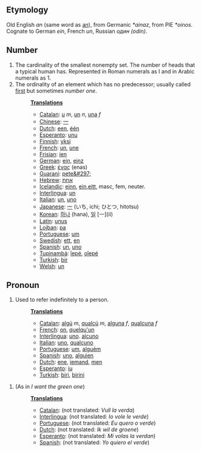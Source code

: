 == Etymology ==
Old English ''an'' (same word as [[an]]), from Germanic ''*ainaz'', from PIE ''*oinos''. Cognate to German ''ein'', French ''un'', Russian ''один'' ''(odin)''.
== Number ==
# The cardinality of the smallest nonempty set. The number of heads that a typical human has. Represented in Roman numerals as I and in Arabic numerals as 1. 
# The ordinality of an element which has no predecessor; usually called [[first]] but sometimes ''number one''.
#:'''[[Translation]]s'''
#:*[[Catalan]]: [[u]] ''m'', [[un]] ''n'', [[una]] ''f''
#:*[[Chinese]]: [[一]]
#:*[[Dutch]]: [[een]], [[één]]
#:*[[Esperanto]]: [[unu]]
#:*[[Finnish]]: [[yksi]]
#:*[[French]]: [[un]], [[une]]
#:*[[Frisian]]: [[ien]]
#:*[[German]]: [[ein]], [[einz]]
#:*[[Greek]]: [[ένας]] (enas)
#:*[[Guarani]]: [[pete&#297;]]
#:*[[Hebrew]]: [[אחת]]
#:*[[Icelandic]]: [[einn]], [[ein]],[[eitt]], masc, fem, neuter.
#:*[[Interlingua]]: [[un]]
#:*[[Italian]]: [[un]], [[uno]]
#:*[[Japanese]]: [[一]] (いち, ichi; ひとつ, hitotsu)
#:*[[Korean]]: [[하나]] (hana), [[일]] [一](il)
#:*[[Latin]]: [[unus]]
#:*[[Lojban]]: [[pa]]
#:*[[Portuguese]]: [[um]]
#:*[[Swedish]]: [[ett]], [[en]]
#:*[[Spanish]]: [[un]], [[uno]]
#:*[[Tupinambá]]: [[îepé]], [[oîepé]]
#:*[[Turkish]]: [[bir]]
#:*[[Welsh]]: [[un]]
== Pronoun ==
#Used to refer indefinitely to a person.
#:'''[[Translation]]s'''
#:*[[Catalan]]: [[algú]] ''m'', [[qualcú]] ''m'', [[alguna]] ''f'', [[qualcuna]] ''f''
#:*[[French]]: [[on]], [[quelqu'un]]
#:*[[Interlingua]]: [[uno]]. [[alcuno]]
#:*[[Italian]]: [[uno]], [[qualcuno]]
#:*[[Portuguese]]: [[um]], [[alguém]]
#:*[[Spanish]]: [[uno]], [[alguien]]
#:*[[Dutch]]: [[ene]], [[iemand]], [[men]]
#:*[[Esperanto]]: [[iu]]
#:*[[Turkish]]: [[biri]], [[birini]]

#(As in ''I want the green one'')
#:'''[[Translation]]s'''
#:*[[Catalan]]: (not translated: ''Vull la verda'')
#:*[[Interlingua]]: (not translated: ''Io vole le verde'')
#:*[[Portuguese]]: (not translated: ''Eu quero o verde'')
#:*[[Dutch]]:  (not translated: ''Ik wil de groene'')
#:*[[Esperanto]]:  (not translated: ''Mi volas la verdan'')
#:*[[Spanish]]:  (not translated: ''Yo quiero el verde'')